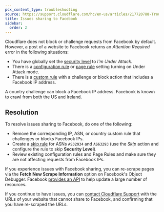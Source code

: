 ```yaml
---
pcx_content_type: troubleshooting
source: https://support.cloudflare.com/hc/en-us/articles/217720788-Troubleshooting-issues-sharing-to-Facebook
title: Issues sharing to Facebook
sidebar:
  order: 2
---
```



Cloudflare does not block or challenge requests from Facebook by default. However, a post of a website to Facebook returns an _Attention Required_ error in the following situations:

- You have globally set the [security level](/waf/tools/security-level/) to _I'm Under Attack_.
- There is a [configuration rule](/rules/configuration-rules/) or [page rule](/rules/page-rules/) setting turning on Under Attack mode.
- There is a [custom rule](/waf/custom-rules/) with a challenge or block action that includes a Facebook IP address.

A country challenge can block a Facebook IP address. Facebook is known to crawl from both the US and Ireland.

## Resolution

To resolve issues sharing to Facebook, do one of the following:

- Remove the corresponding IP, ASN, or country custom rule that challenges or blocks Facebook IPs.
- Create a [skip rule](/waf/custom-rules/skip/) for <GlossaryTooltip term="autonomous system numbers (ASNs)">ASNs</GlossaryTooltip> `AS32934` and `AS63293` (use the _Skip_ action and configure the rule to skip **Security Level**).
- Review existing configuration rules and Page Rules and make sure they are not affecting requests from Facebook IPs.

If you experience issues with Facebook sharing, you can re-scrape pages via the **Fetch New Scrape Information** option on Facebook's Object Debugger. Facebook [provides an API](https://developers.facebook.com/docs/sharing/opengraph/using-objects) to help update a large number of resources.

If you continue to have issues, you can [contact Cloudflare Support](/support/contacting-cloudflare-support/) with the URLs of your website that cannot share to Facebook, and confirming that you have re-scraped the URLs.

